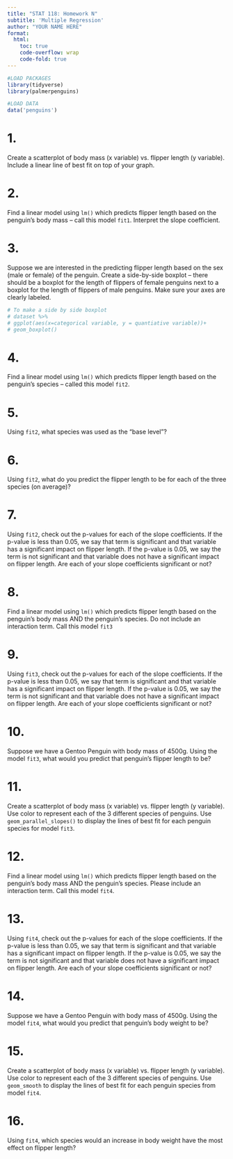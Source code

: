 ```yaml
---
title: "STAT 118: Homework N"
subtitle: 'Multiple Regression'
author: "YOUR NAME HERE"
format:
  html:
    toc: true
    code-overflow: wrap
    code-fold: true
---
```


```r
#LOAD PACKAGES 
library(tidyverse)
library(palmerpenguins)

#LOAD DATA
data('penguins')
```


# 1. 
Create a scatterplot of body mass (x variable) vs. flipper length (y variable). Include a linear line of best fit on top of your graph. 

# 2.
Find a linear model using `lm()` which predicts flipper length based on the penguin's body mass -- call this model `fit1`. Interpret the slope coefficient. 

# 3.
Suppose we are interested in the predicting flipper length based on the sex (male or female) of the penguin. Create a side-by-side boxplot -- there should be a boxplot for the length of flippers of female penguins next to a boxplot for the length of flippers of male penguins. Make sure your axes are clearly labeled. 

```r
# To make a side by side boxplot
# dataset %>% 
# ggplot(aes(x=categorical variable, y = quantiative variable))+
# geom_boxplot()

```


# 4. 
Find a linear model using `lm()` which predicts flipper length based on the penguin's species -- called this model `fit2`.  


# 5.
Using `fit2`, what species was used as the "base level"?

# 6.
Using `fit2`, what do you predict the flipper length to be for each of the three species (on average)? 

# 7.
Using `fit2`, check out the p-values for each of the slope coefficients. If the p-value is less than 0.05, we say that term is significant and that variable has a significant impact on flipper length. If the p-value is 0.05, we say the term is not significant and that variable does not have a significant impact on flipper length. Are each of your slope coefficients significant or not? 

# 8.
Find a linear model using `lm()` which predicts flipper length based on the penguin's body mass AND the penguin's species. Do not include an interaction term. Call this model `fit3`

# 9.
Using `fit3`, check out the p-values for each of the slope coefficients. If the p-value is less than 0.05, we say that term is significant and that variable has a significant impact on flipper length. If the p-value is 0.05, we say the term is not significant and that variable does not have a significant impact on flipper length. Are each of your slope coefficients significant or not? 

# 10.
Suppose we have a Gentoo Penguin with body mass of 4500g. Using the model `fit3`, what would you predict that penguin's flipper length to be? 

# 11.
Create a scatterplot of body mass (x variable) vs. flipper length (y variable). Use color to represent each of the 3 different species of penguins. Use `geom_parallel_slopes()` to display the lines of best fit for each penguin species for model `fit3`. 

# 12.
Find a linear model using `lm()` which predicts flipper length based on the penguin's body mass AND the penguin's species. Please include an interaction term. Call this model `fit4`. 

# 13.
Using `fit4`, check out the p-values for each of the slope coefficients. If the p-value is less than 0.05, we say that term is significant and that variable has a significant impact on flipper length. If the p-value is 0.05, we say the term is not significant and that variable does not have a significant impact on flipper length. Are each of your slope coefficients significant or not? 

# 14. 
Suppose we have a Gentoo Penguin with body mass of 4500g. Using the model `fit4`, what would you predict that penguin's body weight to be? 

# 15.
Create a scatterplot of body mass (x variable) vs. flipper length (y variable). Use color to represent each of the 3 different species of penguins. Use `geom_smooth` to display the lines of best fit for each penguin species from model `fit4`.

# 16.
Using `fit4`, which species would an increase in body weight have the most effect on flipper length? 